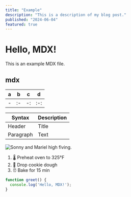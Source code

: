 ```yaml
---
title: "Example"
description: "This is a description of my blog post."
published: "2024-06-04"
featured: true
---
```


# Hello, MDX!

This is an example MDX file.

## mdx

| a | b  |  c |  d  |
|-- |----|----|-----|
| - | :- | -: | :-: |

 | Syntax      | Description |
  | ----------- | ----------- |
  | Header      | Title       |
  | Paragraph   | Text        |

![Sonny and Mariel high fiving.](https://content.codecademy.com/courses/learn-cpp/community-challenge/highfive.gif)


1. 🌡 Preheat oven to 325°F
2. 🍪 Drop cookie dough
3. ⏰ Bake for 15 min

```javascript
function greet() {
  console.log('Hello, MDX!');
}
```



